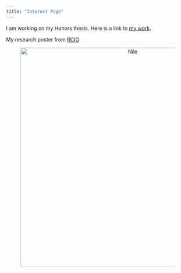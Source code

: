 ```yaml
---
title: "Interest Page"
---
```


I am working on my Honors thesis.  Here is a link to [my work](https://drive.google.com/drive/folders/0B82KuiDCLU77NkQwenNJcmFiejg).

My research poster from [RCIO](https://www.utc.edu/psychology/rcio/index.php)

<figure align = "middle">
<img src ="RCIO_edits_Nile.jpg" alt = "Nile" style = "width:600px;">
</figure>